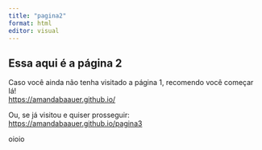 ```yaml
---
title: "pagina2"
format: html
editor: visual
---
```


## Essa aqui é a página 2

Caso você ainda não tenha visitado a página 1, recomendo você começar lá! \
<https://amandabaauer.github.io/>

Ou, se já visitou e quiser prosseguir: <https://amandabaauer.github.io/pagina3>

oioio
